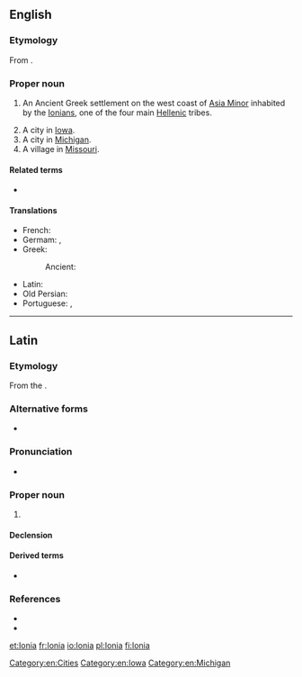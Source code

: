 {{also|Iónia|Iônia}}
==English==
{{wikipedia}}

===Etymology===
From {{etyl|grc|en}} {{m|grc|Ἰωνία}}.

===Proper noun===
{{en-proper noun}}

# {{lb|en|historical}} An Ancient Greek settlement on the west coast of [[Asia Minor]] inhabited by the [[Ionian]]s, one of the four main [[Hellenic]] tribes.
# A city in [[Iowa]].
# A city in [[Michigan]].
# A village in [[Missouri]].

====Related terms====
* {{l|en|Ion}}

====Translations====
{{trans-top|(historical) Ancient Greek settlement}}
* French: {{t+|fr|Ionie|f}}
* Germam: {{t|de|Jonien}}, {{t|de|Ionien}}
* Greek: {{t+|el|Ιωνία|f}}
*: Ancient: {{t|grc|Ἰωνία|f|sc=polytonic}}
{{trans-mid}}
* Latin: {{t|la|Iōnia|f}}
* Old Persian: {{t|peo|𐎹𐎢𐎴|tr=Yauna|sc=Xpeo}}
* Portuguese: {{t|pt|Iónia|f}} {{qualifier|Portugal}}, {{t|pt|Iônia|f}} {{qualifier|Brazil}}
{{trans-bottom}}

[[Category:en:Cities]]
[[Category:en:Iowa]]
[[Category:en:Michigan]]

----

==Latin==

===Etymology===
From the {{der|la|grc|Ἰωνία}}.

===Alternative forms===
* {{l|la|Jonia}}

===Pronunciation===
* {{la-IPA|i.ōnia}}

===Proper noun===
{{la-proper noun|Iōnia||Iōniae|f|first}}

# {{l|en|Ionia}} {{gloss|region in Asia Minor}}

====Declension====
{{la-decl-1st|loc=1|num=sg|Iōni}}

====Derived terms====
* {{l|la|Iōnēnsis}} {{qualifier|New Latin}}

===References===
* {{R:L&S}}
* {{R:OLD|1|Ĭōnia|964/2}}

{{C|la|Place names}}

[[et:Ionia]]
[[fr:Ionia]]
[[io:Ionia]]
[[pl:Ionia]]
[[fi:Ionia]]